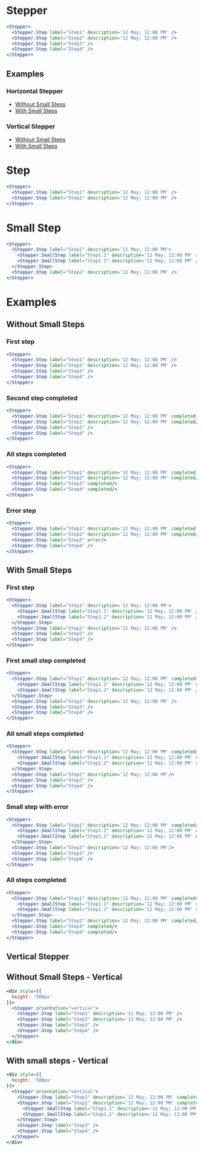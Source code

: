 
# Stepper

<Documenter component={Stepper}>

```jsx preview
<Stepper>
  <Stepper.Step label="Step1" description='12 May; 12:00 PM' />
  <Stepper.Step label="Step2" description='12 May; 12:00 PM' />
  <Stepper.Step label="Step3" />
  <Stepper.Step label="Step4" />
</Stepper>
```

</Documenter>

## Examples

### Horizontal Stepper
- [Without Small Steps](#without-small-steps)
- [With Small Steps](#with-small-steps)
### Vertical Stepper
- [Without Small Steps](#without-small-steps---vertical)
- [With Small Steps](#with-small-steps---vertical)


# Step
<Documenter component={Stepper.Step} sub>

```jsx preview
<Stepper>
  <Stepper.Step label="Step1" description='12 May; 12:00 PM' />
  <Stepper.Step label="Step2" description='12 May; 12:00 PM' />
</Stepper>
```

</Documenter>

# Small Step

<Documenter component={Stepper.SmallStep} sub>

```jsx preview
<Stepper>
  <Stepper.Step label="Step1" description='12 May; 12:00 PM'>
    <Stepper.SmallStep label="Step1.1" description='12 May; 12:00 PM' showLabel/>
    <Stepper.SmallStep label="Step1.2" description='12 May; 12:00 PM' />
  </Stepper.Step>
  <Stepper.Step label="Step2" description='12 May; 12:00 PM' /> 
</Stepper>
```

</Documenter>

# Examples

## Without Small Steps

### First step
```jsx preview
<Stepper>
  <Stepper.Step label="Step1" description='12 May; 12:00 PM' />
  <Stepper.Step label="Step2" description='12 May; 12:00 PM' />
  <Stepper.Step label="Step3" />
  <Stepper.Step label="Step4" />
</Stepper>
```

### Second step completed
```jsx preview
<Stepper>
  <Stepper.Step label="Step1" description='12 May; 12:00 PM' completed />
  <Stepper.Step label="Step2" description='12 May; 12:00 PM' completed/>
  <Stepper.Step label="Step3" />
  <Stepper.Step label="Step4" />
</Stepper>
```

### All steps completed
```jsx preview
<Stepper>
  <Stepper.Step label="Step1" description='12 May; 12:00 PM' completed />
  <Stepper.Step label="Step2" description='12 May; 12:00 PM' completed/>
  <Stepper.Step label="Step3" completed/>
  <Stepper.Step label="Step4" completed/>
</Stepper>
```

### Error step 
```jsx preview
<Stepper>
  <Stepper.Step label="Step1" description='12 May; 12:00 PM' completed />
  <Stepper.Step label="Step2" description='12 May; 12:00 PM' completed/>
  <Stepper.Step label="Step3" error/>
  <Stepper.Step label="Step4" />
</Stepper>
```

## With Small Steps

### First step
```jsx preview
<Stepper>
  <Stepper.Step label="Step1" description='12 May; 12:00 PM'>
    <Stepper.SmallStep label="Step1.1" description='12 May; 12:00 PM' />
    <Stepper.SmallStep label="Step1.2" description='12 May; 12:00 PM' />
  </Stepper.Step>
  <Stepper.Step label="Step2" description='12 May; 12:00 PM' />
  <Stepper.Step label="Step3" />
  <Stepper.Step label="Step4" />
</Stepper>
```

### First small step completed
```jsx preview
<Stepper>
  <Stepper.Step label="Step1" description='12 May; 12:00 PM' completed>
    <Stepper.SmallStep label="Step1.1" description='12 May; 12:00 PM' completed />
    <Stepper.SmallStep label="Step1.2" description='12 May; 12:00 PM' />
  </Stepper.Step>
  <Stepper.Step label="Step2" description='12 May; 12:00 PM' />
  <Stepper.Step label="Step3" />
  <Stepper.Step label="Step4" />
</Stepper>
```

### All small steps completed
```jsx preview
<Stepper>
  <Stepper.Step label="Step1" description='12 May; 12:00 PM' completed>
    <Stepper.SmallStep label="Step1.1" description='12 May; 12:00 PM' completed />
    <Stepper.SmallStep label="Step1.2" description='12 May; 12:00 PM' completed/>
  </Stepper.Step>
  <Stepper.Step label="Step2" description='12 May; 12:00 PM'/>
  <Stepper.Step label="Step3" />
  <Stepper.Step label="Step4" />
</Stepper>
```

### Small step with error
```jsx preview
<Stepper>
  <Stepper.Step label="Step1" description='12 May; 12:00 PM' completed>
    <Stepper.SmallStep label="Step1.1" description='12 May; 12:00 PM' completed />
    <Stepper.SmallStep label="Step1.2" description='12 May; 12:00 PM' error/>
  </Stepper.Step>
  <Stepper.Step label="Step2" description='12 May; 12:00 PM'/>
  <Stepper.Step label="Step3" />
  <Stepper.Step label="Step4" />
</Stepper>
```

### All steps completed
```jsx preview
<Stepper>
  <Stepper.Step label="Step1" description='12 May; 12:00 PM' completed>
    <Stepper.SmallStep label="Step1.1" description='12 May; 12:00 PM' completed />
    <Stepper.SmallStep label="Step1.2" description='12 May; 12:00 PM' completed/>
  </Stepper.Step>
  <Stepper.Step label="Step2" description='12 May; 12:00 PM' completed/>
  <Stepper.Step label="Step3" completed/>
  <Stepper.Step label="Step4" completed/>
</Stepper>
```

## Vertical Stepper

## Without Small Steps - Vertical

```jsx preview
<div style={{
  height: '500px'
}}>
  <Stepper orientation="vertical">
    <Stepper.Step label="Step1" description='12 May; 12:00 PM' />
    <Stepper.Step label="Step2" description='12 May; 12:00 PM' />
    <Stepper.Step label="Step3" />
    <Stepper.Step label="Step4" />
  </Stepper>
</div>

```

## With small steps - Vertical

```jsx preview
<div style={{
  height: '500px'
}}>
  <Stepper orientation="vertical">
    <Stepper.Step label="Step1" description='12 May; 12:00 PM' completed />
    <Stepper.Step label="Step2" description='12 May; 12:00 PM' completed>
      <Stepper.SmallStep label="Step1.1" description='12 May; 12:00 PM' completed />
      <Stepper.SmallStep label="Step1.2" description='12 May; 12:00 PM' completed />
    </Stepper.Step>
    <Stepper.Step label="Step3" />
    <Stepper.Step label="Step4" />
  </Stepper>
</div>

```